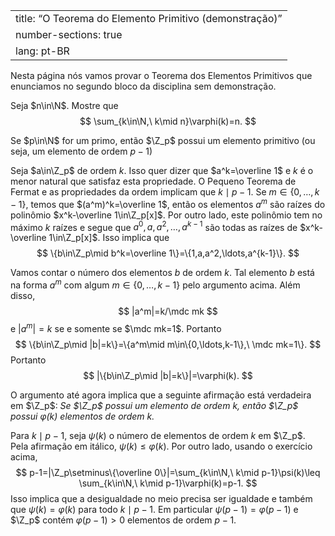 
---
title: "O Teorema do Elemento Primitivo (demonstração)"
number-sections: true
lang: pt-BR
---

Nesta página nós vamos provar o Teorema dos Elementos Primitivos que enunciamos no segundo bloco da disciplina sem demonstração.

:::{#exr-}
Seja $n\in\N$. Mostre que
$$
\sum_{k\in\N,\ k\mid n}\varphi(k)=n.
$$
:::


:::{#thm-primitive2}
Se $p\in\N$ for um primo, então $\Z_p$ possui um elemento primitivo (ou seja, um elemento de ordem $p-1$)
:::


:::{.proof}
Seja $a\in\Z_p$ de ordem $k$. Isso quer dizer que $a^k=\overline 1$ e $k$ é o menor natural que satisfaz esta propriedade. O Pequeno Teorema de Fermat e as propriedades da ordem implicam que $k\mid p-1$. Se $m\in\{0,\ldots,k-1\}$, temos que $(a^m)^k=\overline 1$, então os elementos $a^m$ são raízes do polinômio $x^k-\overline 1\in\Z_p[x]$. Por outro lado, este polinômio tem no máximo $k$ raízes e segue que $a^0,a,a^2,\ldots,a^{k-1}$ são todas as raízes de $x^k-\overline 1\in\Z_p[x]$. Isso implica que
$$
\{b\in\Z_p\mid b^k=\overline 1\}=\{1,a,a^2,\ldots,a^{k-1}\}.
$$

Vamos contar o número dos elementos $b$ de ordem $k$. Tal elemento $b$ está na forma $a^m$ com algum $m\in\{0,\ldots,k-1\}$ pelo argumento acima. Além disso,
$$
|a^m|=k/\mdc mk
$$
e $|a^m|=k$ se e somente se $\mdc mk=1$. Portanto
$$
\{b\in\Z_p\mid |b|=k\}=\{a^m\mid m\in\{0,\ldots,k-1\},\ \mdc mk=1\}.
$$
Portanto
$$
|\{b\in\Z_p\mid |b|=k\}|=\varphi(k).
$$

O argumento até agora implica que a seguinte afirmação está verdadeira em $\Z_p$: <em>Se $\Z_p$ possui um elemento de ordem $k$, então $\Z_p$ possui $\varphi(k)$ elementos de ordem $k$.</em>

Para $k\mid p-1$, seja $\psi(k)$ o número de elementos de ordem $k$ em $\Z_p$. Pela afirmação em itálico, $\psi(k)\leq \varphi(k)$. Por outro lado, usando o exercício acima,
$$
p-1=|\Z_p\setminus\{\overline 0\}|=\sum_{k\in\N,\ k\mid p-1}\psi(k)\leq \sum_{k\in\N,\ k\mid p-1}\varphi(k)=p-1.
$$
Isso implica que a desigualdade no meio precisa ser igualdade e também que  $\psi(k)=\varphi(k)$ para todo $k\mid p-1$. Em particular $\psi(p-1)=\varphi(p-1)$ e $\Z_p$ contém $\varphi(p-1) > 0$ elementos de ordem $p-1$.

:::

